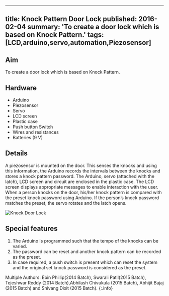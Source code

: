 <!-- ---
title: Knock Pattern Door Lock
tags: [LCD,arduino,servo,automation,Piezosensor]
layout: article
mode: normal
type: article
sharing: true
author: Ebin Phillip
show_author_profile: true
show_title: true
full_width: false
header: true
cover: /assets/images/blog/thumbnails/knock-door-lock.png
--- -->

---
title: Knock Pattern Door Lock
published: 2016-02-04
summary: 'To create a door lock which is based on Knock Pattern.'
tags: [LCD,arduino,servo,automation,Piezosensor]
---
## Aim
To create a door lock which is based on Knock Pattern.
<!--more-->
## Hardware
- Arduino
- Piezosensor
- Servo
- LCD screen
- Plastic case
- Push button Switch
- Wires and resistances
- Batteries (9 V)

## Details
A piezosensor is mounted on the door. This senses the knocks and using this information, the Arduino records the intervals between the knocks and stores a knock pattern password.
The Arduino, servo (attached with the latch), LCD screen and circuit are enclosed in the plastic case.
The LCD screen displays appropriate messages to enable interaction with the user.
When a person knocks on the door, his/her knock pattern is compared with the preset knock password using Arduino.
If the person’s knock password matches the preset, the servo rotates and the latch opens.

<Image
  src='/static/images/blog/thumbnails/knock-door-lock.png'
  alt='Knock Door Lock'
  width='auto'
  height='auto'
/>
## Special features
1. The Arduino is programmed such that the tempo of the knocks can be varied.
2. The password can be reset and another knock pattern can be recorded as the preset.
3. In case required, a push switch is present which can reset the system and the original set knock password is considered as the preset.



<EmbedItem url='https://www.youtube.com/embed/gDD_UTZ6C_8' />
Multiple Authors: Ebin Phillip(2014 Batch), Swarali Patil(2015 Batch), Tejeshwar Reddy (2014 Batch),Abhilash Chivukula (2015 Batch), Abhijit Bajaj (2015 Batch) and Shivang Dixit (2015 Batch).
{:.info}